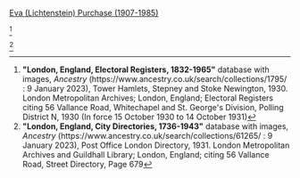 [[Lichtenstein-152|Eva (Lichtenstein) Purchase (1907-1985)]]

<ref>
'''"London, England, Electoral Registers, 1832-1965"''' database with images, ''Ancestry'' (https://www.ancestry.co.uk/search/collections/1795/ : 9 January 2023),
Tower Hamlets, Stepney and Stoke Newington, 1930. London Metropolitan Archives; London, England; Electoral Registers
citing 56 Vallance Road, Whitechapel and St. George's Division, Polling District N, 1930 (In force 15 October 1930 to 14 October 1931)
</ref>

<ref>
'''"London, England, City Directories, 1736-1943"''' database with images, ''Ancestry'' (https://www.ancestry.co.uk/search/collections/61265/ : 9 January 2023),
Post Office London Directory, 1931. London Metropolitan Archives and Guildhall Library; London, England;
citing 56 Vallance Road, Street Directory, Page 679
</ref>

